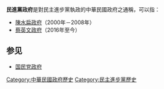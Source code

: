 '''民進黨政府'''是對民主進步黨執政的中華民國政府之通稱，可以指：
* [[陳水扁政府|陳水扁政府]]（2000年－2008年）
* [[蔡英文政府|蔡英文政府]]（2016年至今）

==参见==
*[[国民党政府|国民党政府]]

{{disambig|Cat=组织机构消歧义}}

[[Category:中華民國政府歷史|Category:中華民國政府歷史]]
[[Category:民主進步黨歷史|Category:民主進步黨歷史]]